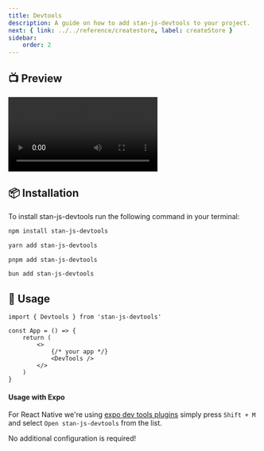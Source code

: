 ```yaml
---
title: Devtools
description: A guide on how to add stan-js-devtools to your project.
next: { link: ../../reference/createstore, label: createStore }
sidebar:
    order: 2
---
```



## 📺 Preview

<video controls>
    <source src="/stan-js/devtools.mov" />
</video>

## 📦 Installation

To install stan-js-devtools run the following command in your terminal:

<Tabs syncKey="pkg">
<TabItem label="npm">

```sh
npm install stan-js-devtools
```

</TabItem>
<TabItem label="yarn">

```sh
yarn add stan-js-devtools
```

</TabItem>
<TabItem label="pnpm">

```sh
pnpm add stan-js-devtools
```

</TabItem>
<TabItem label="bun">

```sh
bun add stan-js-devtools
```

</TabItem>
</Tabs>

## 🚀 Usage

```tsx
import { Devtools } from 'stan-js-devtools'

const App = () => {
    return (
        <>
            {/* your app */}
            <DevTools />
        </>
    )
}
```

#### Usage with Expo

For React Native we're using [expo dev tools plugins](https://docs.expo.dev/debugging/devtools-plugins/) simply press `Shift + M` and select `Open stan-js-devtools` from the list.

No additional configuration is required!
